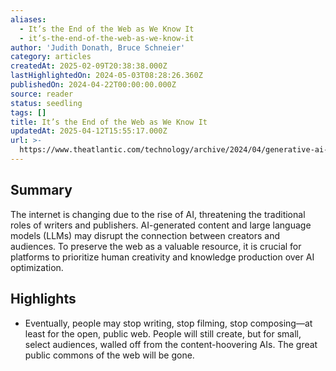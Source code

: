 ```yaml
---
aliases:
  - It’s the End of the Web as We Know It
  - it’s-the-end-of-the-web-as-we-know-it
author: 'Judith Donath, Bruce Schneier'
category: articles
createdAt: 2025-02-09T20:38:38.000Z
lastHighlightedOn: 2024-05-03T08:28:26.360Z
publishedOn: 2024-04-22T00:00:00.000Z
source: reader
status: seedling
tags: []
title: It’s the End of the Web as We Know It
updatedAt: 2025-04-12T15:55:17.000Z
url: >-
  https://www.theatlantic.com/technology/archive/2024/04/generative-ai-search-llmo/678154/?utm_source=substack&utm_medium=email
---
```

## Summary

The internet is changing due to the rise of AI, threatening the traditional roles of writers and publishers. AI-generated content and large language models (LLMs) may disrupt the connection between creators and audiences. To preserve the web as a valuable resource, it is crucial for platforms to prioritize human creativity and knowledge production over AI optimization.

## Highlights

- Eventually, people may stop writing, stop filming, stop composing—at least for the open, public web. People will still create, but for small, select audiences, walled off from the content-hoovering AIs. The great public commons of the web will be gone.
